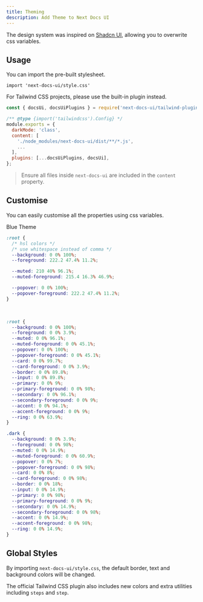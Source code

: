 ```yaml
---
title: Theming
description: Add Theme to Next Docs UI
---
```



The design system was inspired on [Shadcn UI](https://ui.shadcn.com), allowing
you to overwrite css variables.

## Usage

You can import the pre-built stylesheet.

```tsx
import 'next-docs-ui/style.css'
```

For Tailwind CSS projects, please use the built-in plugin instead.

```js
const { docsUi, docsUiPlugins } = require('next-docs-ui/tailwind-plugin');

/** @type {import('tailwindcss').Config} */
module.exports = {
  darkMode: 'class',
  content: [
    './node_modules/next-docs-ui/dist/**/*.js',
    ...
  ],
  plugins: [...docsUiPlugins, docsUi],
};
```

> Ensure all files inside `next-docs-ui` are included in the `content` property.

## Customise

You can easily customise all the properties using css variables.

<div className="mb-4 flex flex-row flex-wrap gap-2">
  <ThemeSwitch style={blueTheme}>Blue Theme</ThemeSwitch>
</div>

```css title="global.css"
:root {
  /* hsl colors */
  /* use whitespace instead of comma */
  --background: 0 0% 100%;
  --foreground: 222.2 47.4% 11.2%;

  --muted: 210 40% 96.1%;
  --muted-foreground: 215.4 16.3% 46.9%;

  --popover: 0 0% 100%;
  --popover-foreground: 222.2 47.4% 11.2%;
}
```

<br />

<Accordions>
<Accordion title="Default Styles">

```css
:root {
  --background: 0 0% 100%;
  --foreground: 0 0% 3.9%;
  --muted: 0 0% 96.1%;
  --muted-foreground: 0 0% 45.1%;
  --popover: 0 0% 100%;
  --popover-foreground: 0 0% 45.1%;
  --card: 0 0% 99.7%;
  --card-foreground: 0 0% 3.9%;
  --border: 0 0% 89.8%;
  --input: 0 0% 89.8%;
  --primary: 0 0% 9%;
  --primary-foreground: 0 0% 98%;
  --secondary: 0 0% 96.1%;
  --secondary-foreground: 0 0% 9%;
  --accent: 0 0% 94.1%;
  --accent-foreground: 0 0% 9%;
  --ring: 0 0% 63.9%;
}

.dark {
  --background: 0 0% 3.9%;
  --foreground: 0 0% 98%;
  --muted: 0 0% 14.9%;
  --muted-foreground: 0 0% 60.9%;
  --popover: 0 0% 7%;
  --popover-foreground: 0 0% 98%;
  --card: 0 0% 8%;
  --card-foreground: 0 0% 98%;
  --border: 0 0% 18%;
  --input: 0 0% 14.9%;
  --primary: 0 0% 98%;
  --primary-foreground: 0 0% 9%;
  --secondary: 0 0% 14.9%;
  --secondary-foreground: 0 0% 98%;
  --accent: 0 0% 14.9%;
  --accent-foreground: 0 0% 98%;
  --ring: 0 0% 14.9%;
}
```

</Accordion>
</Accordions>

## Global Styles

By importing `next-docs-ui/style.css`, the default border, text and background
colors will be changed.

The official Tailwind CSS plugin also includes new colors and extra utilities including `steps` and `step`.